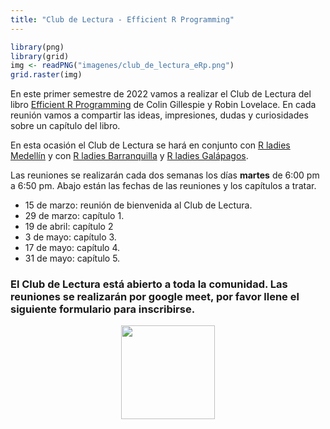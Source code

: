 ```yaml
---
title: "Club de Lectura - Efficient R Programming"
---
```


```r
library(png)
library(grid)
img <- readPNG("imagenes/club_de_lectura_eRp.png")
grid.raster(img)
```

En este primer semestre de 2022 vamos a realizar el Club de Lectura del libro [Efficient R Programming](https://bookdown.org/csgillespie/efficientR/) de Colin Gillespie y Robin Lovelace. En cada reunión vamos a compartir las ideas, impresiones, dudas y curiosidades sobre un capítulo del libro.

En esta ocasión el Club de Lectura se hará en conjunto con [R ladies Medellín](https://www.meetup.com/es/rladies-medellin/) y con [R ladies Barranquilla](https://www.meetup.com/es/rladies-barranquilla/) y [R ladies Galápagos](https://www.meetup.com/es/rladies-galapagos-islands/).

Las reuniones se realizarán cada dos semanas los días __martes__ de 6:00 pm a 6:50 pm. Abajo están las fechas de las reuniones y los capítulos a tratar.

-   15 de marzo: reunión de bienvenida al Club de Lectura.
-   29 de marzo: capítulo 1.
-   19 de abril: capítulo 2
-   3 de mayo: capítulo 3.
-   17 de mayo: capítulo 4.
-   31 de mayo: capítulo 5.

### El Club de Lectura está abierto a toda la comunidad. Las reuniones se realizarán por google meet, por favor llene el siguiente formulario para inscribirse.

<center>
<a href="https://forms.gle/EieQMQTciyQcsnQh9"><img src="imagenes/inscripcion.png" border="0" width="150" height="150"/></a>
</center>

